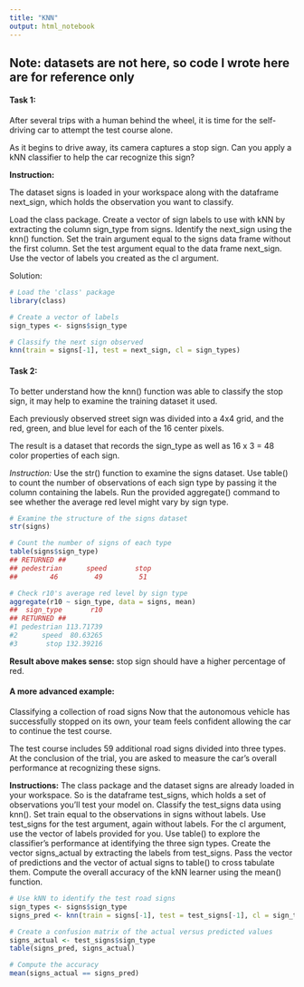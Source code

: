 ```yaml
---
title: "KNN"
output: html_notebook
---
```


## Note:  datasets are not here, so code I wrote here are for reference only

#### Task 1:

After several trips with a human behind the wheel, it is time for the self-driving car to attempt the test course alone.

As it begins to drive away, its camera captures a stop sign. Can you apply a kNN classifier to help the car recognize this sign?

__Instruction:__  

The dataset signs is loaded in your workspace along with the dataframe next_sign, which holds the observation you want to classify.

Load the class package.
Create a vector of sign labels to use with kNN by extracting the column sign_type from signs.
Identify the next_sign using the knn() function.
Set the train argument equal to the signs data frame without the first column.
Set the test argument equal to the data frame next_sign.
Use the vector of labels you created as the cl argument.

Solution:
```r
# Load the 'class' package
library(class)

# Create a vector of labels
sign_types <- signs$sign_type

# Classify the next sign observed
knn(train = signs[-1], test = next_sign, cl = sign_types)
```


#### Task 2:

To better understand how the knn() function was able to classify the stop sign, it may help to examine the training dataset it used.

Each previously observed street sign was divided into a 4x4 grid, and the red, green, and blue level for each of the 16 center pixels.  

The result is a dataset that records the sign_type as well as 16 x 3 = 48 color properties of each sign.

_Instruction:_ Use the str() function to examine the signs dataset. Use table() to count the number of observations of each sign type by passing it the column containing the labels. Run the provided aggregate() command to see whether the average red level might vary by sign type.

```r
# Examine the structure of the signs dataset
str(signs)

# Count the number of signs of each type
table(signs$sign_type)
## RETURNED ##  
## pedestrian      speed       stop 
##        46         49         51

# Check r10's average red level by sign type
aggregate(r10 ~ sign_type, data = signs, mean)
##  sign_type       r10
## RETURNED ##
#1 pedestrian 113.71739
#2      speed  80.63265
#3       stop 132.39216
```

__Result above makes sense:__  stop sign should have a higher percentage of red.


#### A more advanced example:

Classifying a collection of road signs
Now that the autonomous vehicle has successfully stopped on its own, your team feels confident allowing the car to continue the test course.

The test course includes 59 additional road signs divided into three types. At the conclusion of the trial, you are asked to measure the car's overall performance at recognizing these signs.

__Instructions:__  The class package and the dataset signs are already loaded in your workspace. So is the dataframe test_signs, which holds a set of observations you'll test your model on. Classify the test_signs data using knn(). Set train equal to the observations in signs without labels. Use test_signs for the test argument, again without labels. For the cl argument, use the vector of labels provided for you. Use table() to explore the classifier's performance at identifying the three sign types. Create the vector signs_actual by extracting the labels from test_signs. Pass the vector of predictions and the vector of actual signs to table() to cross tabulate them. Compute the overall accuracy of the kNN learner using the mean() function.


```r
# Use kNN to identify the test road signs
sign_types <- signs$sign_type
signs_pred <- knn(train = signs[-1], test = test_signs[-1], cl = sign_types)

# Create a confusion matrix of the actual versus predicted values
signs_actual <- test_signs$sign_type
table(signs_pred, signs_actual)

# Compute the accuracy
mean(signs_actual == signs_pred)
```












